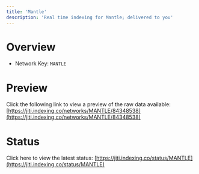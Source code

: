```yaml
---
title: 'Mantle'
description: 'Real time indexing for Mantle; delivered to you'
---
```


# Overview
- Network Key: `MANTLE`

# Preview
Click the following link to view a preview of the raw data available: [https://jiti.indexing.co/networks/MANTLE/84348538](https://jiti.indexing.co/networks/MANTLE/84348538)

# Status
Click here to view the latest status: [https://jiti.indexing.co/status/MANTLE](https://jiti.indexing.co/status/MANTLE)

